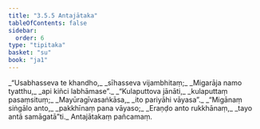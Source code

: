 ```yaml
---
title: "3.5.5 Antajātaka"
tableOfContents: false
sidebar:
  order: 6
type: "tipitaka"
basket: "su"
book: "ja1"
---
```



<DynamicBreadcrumb />

<Division number="133" book="ja1" bookNo="22" page="219">

<Paragraph number="854" type="verses" book="ja1">
_“Usabhasseva te khandho,_  
_sīhasseva vijambhitaṃ;_  
_Migarāja namo tyatthu,_  
_api kiñci labhāmase”._  

</Paragraph>

</Division>
<Division number="134" book="ja1" bookNo="22" page="219">

<Paragraph number="855" type="verses" book="ja1">
_“Kulaputtova jānāti,_  
_kulaputtaṃ pasaṃsituṃ;_  
_Mayūragīvasaṅkāsa,_  
_ito pariyāhi vāyasa”._  

</Paragraph>

</Division>
<Division number="135" book="ja1" bookNo="22" page="219">

<Paragraph number="856" type="verses" book="ja1">
_“Migānaṃ siṅgālo anto,_  
_pakkhīnaṃ pana vāyaso;_  
_Eraṇḍo anto rukkhānaṃ,_  
_tayo antā samāgatā”ti._  


</Paragraph>
</Division>

<Paragraph number="857" type="center" book="ja1">
Antajātakaṃ pañcamaṃ.
</Paragraph>